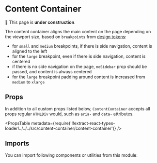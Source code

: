 


# Content Container

🚧 This page is **under construction**.

The content container aligns the main content on the page depending on the viewport size, based on `breakpoints` from [design tokens](/foundation/design-tokens):

- for `small` and `medium` breakpoints, if there is side navigation, content is aligned to the left
- for the `large` breakpoint, even if there is side navigation, content is centered
- if there is no side navigation on the page, `noSidebar` prop should be passed, and content is always centered
- for the `large` breakpoint padding around content is increased from `medium` to `xlarge`

## Props

In addition to all custom props listed below, `ContentContainer` accepts all props regular `HTMLDiv` would, such as `aria-` and `data-` attributes.

<PropsTable
  metadata={require('!!extract-react-types-loader!../../../src/content-container/content-container')}
/>

## Imports

You can import following components or utilities from this module:

<Imports
  module={ContentContainerExports}
  path="@datacamp/waffles/content-container"
/>
